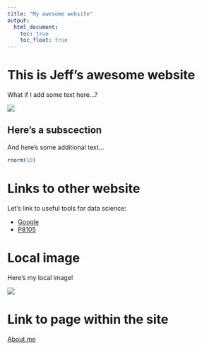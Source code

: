 ```yaml
---
title: "My awesome website"
output: 
  html_document:
    toc: true
    toc_float: true
---
```


# This is Jeff's awesome website

What if I add some text here...?

![](https://media.giphy.com/media/drXGoW1iudhKw/giphy.gif)


## Here's a subscection

And here's some additional text...

```r
rnorm(10)
```

# Links to other website

Let's link to useful tools for data science:

* [Google](https://www.google.com/)
* [P8105](https://p8105.com)

# Local image

Here's my local image!

![](images/couple_balloon.jpg)

# Link to page within the site

[About me](about.html)


